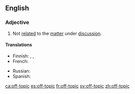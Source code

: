 ==English==

===Adjective===
{{en-adj|head=[[off]]-[[topic]]}}

# Not [[related]] to the [[matter]] under [[discussion]].

====Translations====
{{trans-top|not related to the matter being discussed}}
* Finnish: {{t|fi|asiaan kuulumaton}}, {{t|fi|epäasiallinen}}, {{t+|fi|asiaton}}
* French: {{t+|fr|hors-sujet|m}}
{{trans-mid}}
* Russian: {{t|ru|не по те́ме}}
* Spanish: {{t|es|fuera de tema}}
{{trans-bottom}}

[[ca:off-topic]]
[[es:off-topic]]
[[fr:off-topic]]
[[sv:off-topic]]
[[zh:off-topic]]